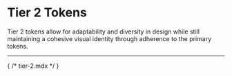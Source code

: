 
<Meta of={Stories} />

# Tier 2 Tokens

Tier 2 tokens allow for adaptability and diversity in design while still maintaining a cohesive visual identity through adherence to the primary tokens.

---

<Canvas of={Stories.Animation} sourceState="none" />
<Canvas of={Stories.Border} sourceState="none" />
<Canvas of={Stories.Colors} sourceState="none" />
<Canvas of={Stories.Icons} sourceState="none" />
<Canvas of={Stories.Layout} sourceState="none" />
<Canvas of={Stories.Opacity} sourceState="none" />
<Canvas of={Stories.Shadows} sourceState="none" />
<Canvas of={Stories.Space} sourceState="none" />
<Canvas of={Stories.Typography} sourceState="none" />
{ /* tier-2.mdx */ }
